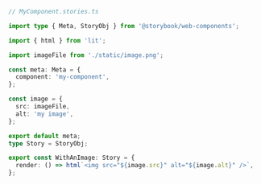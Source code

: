 ```ts
// MyComponent.stories.ts

import type { Meta, StoryObj } from '@storybook/web-components';

import { html } from 'lit';

import imageFile from './static/image.png';

const meta: Meta = {
  component: 'my-component',
};

const image = {
  src: imageFile,
  alt: 'my image',
};

export default meta;
type Story = StoryObj;

export const WithAnImage: Story = {
  render: () => html`<img src="${image.src}" alt="${image.alt}" />`,
};
```
